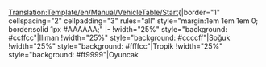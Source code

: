 <noinclude>[[Translation:Template/en/Manual/VehicleTable/Start]]</noinclude><noinclude></noinclude>{|border="1" cellspacing="2" cellpadding="3" rules="all" style="margin:1em 1em 1em 0; border:solid 1px #AAAAAA;"
|-
!width="25%" style="background: #ccffcc"|Ilıman
!width="25%" style="background: #ccccff"|Soğuk
!width="25%" style="background: #ffffcc"|Tropik
!width="25%" style="background: #ff9999"|Oyuncak
